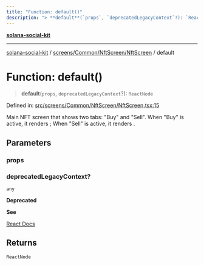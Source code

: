 ```yaml
---
title: "Function: default()"
description: "> **default**(`props`, `deprecatedLegacyContext`?): `ReactNode`"
---
```


[**solana-social-kit**](../../../../../README.mdx)

***

[solana-social-kit](../../../../../README.mdx) / [screens/Common/NftScreen/NftScreen](../README.mdx) / default

# Function: default()

> **default**(`props`, `deprecatedLegacyContext`?): `ReactNode`

Defined in: [src/screens/Common/NftScreen/NftScreen.tsx:15](https://github.com/SendArcade/solana-app-kit/blob/bd4b3556b8f469c27ebb06f4df65b3a36b43ba3b/src/screens/Common/NftScreen/NftScreen.tsx#L15)

Main NFT screen that shows two tabs: "Buy" and "Sell".
When "Buy" is active, it renders <BuySection/>; 
When "Sell" is active, it renders <SellSection/>.

## Parameters

### props

### deprecatedLegacyContext?

`any`

**Deprecated**

**See**

[React Docs](https://legacy.reactjs.org/docs/legacy-context.html#referencing-context-in-lifecycle-methods)

## Returns

`ReactNode`
